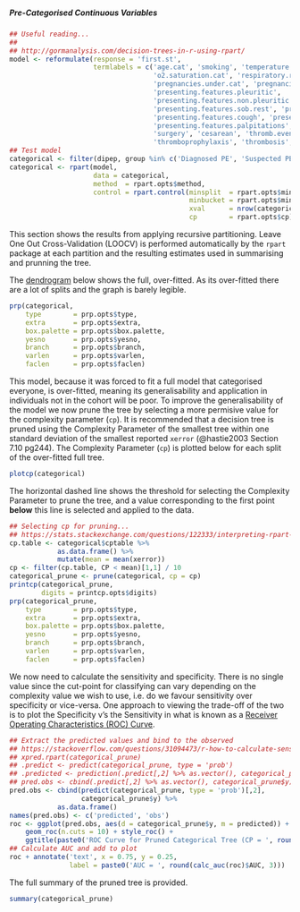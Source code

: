 ##### Pre-Categorised Continuous Variables

```r
## Useful reading...
##
## http://gormanalysis.com/decision-trees-in-r-using-rpart/
model <- reformulate(response = 'first.st',
                     termlabels = c('age.cat', 'smoking', 'temperature.cat', 'bp.diastolic.cat', 'bp.systolic.cat',
                                    'o2.saturation.cat', 'respiratory.rate.cat', 'bmi.cat',
                                    'pregnancies.under.cat', 'pregnancies.over.cat', 'prev.preg.problem',
                                    'presenting.features.pleuritic',
                                    'presenting.features.non.pleuritic', 'presenting.features.sob.exertion',
                                    'presenting.features.sob.rest', 'presenting.features.haemoptysis',
                                    'presenting.features.cough', 'presenting.features.syncope',
                                    'presenting.features.palpitations', 'presenting.features.other',
                                    'surgery', 'cesarean', 'thromb.event',
                                    'thromboprophylaxis', 'thrombosis', 'preg.post', 'num.fetus'))
## Test model
categorical <- filter(dipep, group %in% c('Diagnosed PE', 'Suspected PE'))
categorical <- rpart(model,
                     data = categorical,
                     method  = rpart.opts$method,
                     control = rpart.control(minsplit  = rpart.opts$minsplit,
                                             minbucket = rpart.opts$minbucket,
                                             xval      = nrow(categorical),
                                             cp        = rpart.opts$cp))

```

This section shows the results from applying recursive partitioning.  Leave One Out Cross-Validation (LOOCV) is performed automatically by the `rpart` package at each partition and the resulting estimates used in summarising and prunning the tree.



The [dendrogram](https://en.wikipedia.org/wiki/Dendrogram) below shows the full, over-fitted.  As its over-fitted there are a lot of splits and the graph is barely legible.

```r
prp(categorical,
    type        = prp.opts$type,
    extra       = prp.opts$extra,
    box.palette = prp.opts$box.palette,
    yesno       = prp.opts$yesno,
    branch      = prp.opts$branch,
    varlen      = prp.opts$varlen,
    faclen      = prp.opts$faclen)

```


This model, because it was forced to fit a full model that categorised everyone, is over-fitted, meaning its generalisability and application in individuals not in the cohort will be poor.  To improve the generalisability of the model we now prune the tree by selecting a more permisive value for the complexity parameter (`cp`).  It is recommended that a decision tree is pruned using the Complexity Parameter of the smallest tree within one standard deviation of the smallest reported `xerror` (@hastie2003 Section 7.10 pg244).  The Complexity Parameter (`cp`) is plotted below for each split of the over-fitted full tree.

```r
plotcp(categorical)

```

The horizontal dashed line shows the threshold for selecting the Complexity Parameter to prune the tree, and a value corresponding to the first point **below** this line is selected and applied to the data.

```r
## Selecting cp for pruning...
## https://stats.stackexchange.com/questions/122333/interpreting-rpart-output-for-decision-trees?rq=1
cp.table <- categorical$cptable %>%
            as.data.frame() %>%
            mutate(mean = mean(xerror))
cp <- filter(cp.table, CP < mean)[1,1] / 10
categorical_prune <- prune(categorical, cp = cp)
printcp(categorical_prune,
        digits = printcp.opts$digits)
prp(categorical_prune,
    type        = prp.opts$type,
    extra       = prp.opts$extra,
    box.palette = prp.opts$box.palette,
    yesno       = prp.opts$yesno,
    branch      = prp.opts$branch,
    varlen      = prp.opts$varlen,
    faclen      = prp.opts$faclen)

```

We now need to calculate the sensitivity and specificity.  There is no single value since the cut-point for classifying can vary depending on the complexity value we wish to use, i.e. do we favour sensitivity over specificity or vice-versa.  One approach to viewing the trade-off of the two is to plot the Specificity v's the Sensitivity in what is known as a [Receiver Operating Characteristics (ROC) Curve](https://en.wikipedia.org/wiki/Receiver_operating_characteristic).

```r
## Extract the predicted values and bind to the observed
## https://stackoverflow.com/questions/31094473/r-how-to-calculate-sensitivity-and-specificity-of-rpart-tree
## xpred.rpart(categorical_prune)
## .predict <- predict(categorical_prune, type = 'prob')
## .predicted <- prediction(.predict[,2] %>% as.vector(), categorical_prune$y)
## pred.obs <- cbind(.predict[,2] %>% as.vector(), categorical_prune$y) %>% as.data.frame()
pred.obs <- cbind(predict(categorical_prune, type = 'prob')[,2],
                  categorical_prune$y) %>%
            as.data.frame()
names(pred.obs) <- c('predicted', 'obs')
roc <- ggplot(pred.obs, aes(d = categorical_prune$y, m = predicted)) +
    geom_roc(n.cuts = 10) + style_roc() +
    ggtitle(paste0('ROC Curve for Pruned Categorical Tree (CP = ', round(cp, 5), ')'))
## Calculate AUC and add to plot
roc + annotate('text', x = 0.75, y = 0.25,
               label = paste0('AUC = ', round(calc_auc(roc)$AUC, 3)))

```

The full summary of the pruned tree is provided.

```r
summary(categorical_prune)

```
